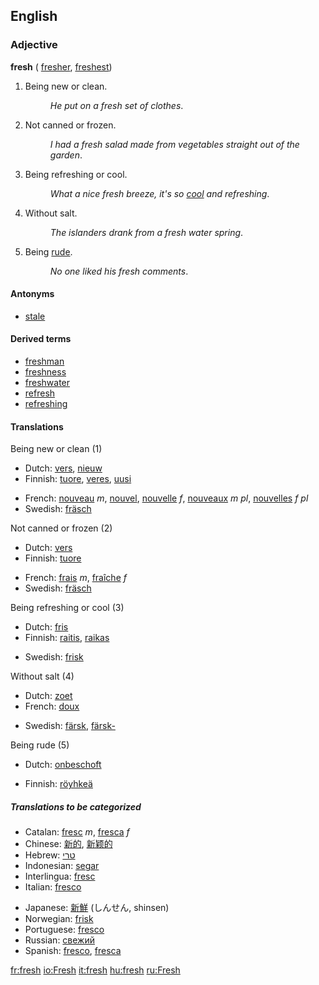 ==English==

{{rank|walk|places|simple|710|fresh|noble|appearance|period}}

=== Adjective ===
'''fresh''' ({{compare}} [[fresher]], {{super}} [[freshest]])

#Being new or clean.
#:''He put on a fresh set of clothes''. 
#Not canned or frozen.
#:''I had a fresh salad made from vegetables straight out of the garden''.
#Being refreshing or cool.
#:''What a nice fresh breeze, it's so [[cool]] and refreshing''.
#Without salt.
#:''The islanders drank from a fresh water spring''.
#Being [[rude]].
#:''No one liked his fresh comments''.

==== Antonyms ====
*[[stale]]

==== Derived terms ====
*[[freshman]]
*[[freshness]]
*[[freshwater]]
*[[refresh]]
*[[refreshing]]

====Translations====
;Being new or clean (1)
{{top}}
*Dutch: [[vers]], [[nieuw]]
*Finnish: [[tuore]], [[veres]], [[uusi]]
{{mid}}
*French: [[nouveau]] ''m'', [[nouvel]], [[nouvelle]] ''f'', [[nouveaux]] ''m pl'', [[nouvelles]] ''f pl''
*Swedish: [[fräsch]]
{{bottom}}

;Not canned or frozen (2)
{{top}}
*Dutch: [[vers]]
*Finnish: [[tuore]]
{{mid}}
*French: [[frais]] ''m'', [[fraîche]] ''f''
*Swedish: [[fräsch]]
{{bottom}}

;Being refreshing or cool (3)
{{top}}
*Dutch: [[fris]]
*Finnish: [[raitis]], [[raikas]]
{{mid}}
*Swedish: [[frisk]]
{{bottom}}

;Without salt (4)
{{top}}
*Dutch: [[zoet]]
*French: [[doux]]
{{mid}}
*Swedish: [[färsk]], [[färsk-]]
{{bottom}}

;Being rude (5)
{{top}}
*Dutch: [[onbeschoft]]
{{mid}}
*Finnish: [[röyhkeä]]
{{bottom}}

=====Translations to be categorized=====
{{checktrans}}
{{top}}
*Catalan: [[fresc]] ''m'', [[fresca]] ''f''
*Chinese: [[新的]], [[新颖的]]
*Hebrew: [[טרי]]
*Indonesian: [[segar]]
*Interlingua: [[fresc]]
*Italian: [[fresco]]
{{mid}}
*Japanese: [[新鮮]] (しんせん, shinsen)
*Norwegian: [[frisk]]
*Portuguese: [[fresco]]
*Russian: [[свежий]]
*Spanish: [[fresco]], [[fresca]]
{{bottom}}

[[fr:fresh]]
[[io:Fresh]]
[[it:fresh]]
[[hu:fresh]]
[[ru:Fresh]]